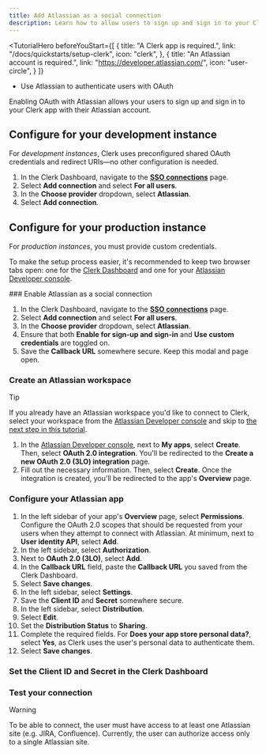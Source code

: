 ```yaml
---
title: Add Atlassian as a social connection
description: Learn how to allow users to sign up and sign in to your Clerk app with their Atlassian account using OAuth.
---
```


<TutorialHero
  beforeYouStart={[
    {
      title: "A Clerk app is required.",
      link: "/docs/quickstarts/setup-clerk",
      icon: "clerk",
    },
    {
      title: "An Atlassian account is required.",
      link: "https://developer.atlassian.com/",
      icon: "user-circle",
    }
  ]}
>
  - Use Atlassian to authenticate users with OAuth
</TutorialHero>

Enabling OAuth with Atlassian allows your users to sign up and sign in to your Clerk app with their Atlassian account.

## Configure for your development instance

For _development instances_, Clerk uses preconfigured shared OAuth credentials and redirect URIs—no other configuration is needed.

1. In the Clerk Dashboard, navigate to the [**SSO connections**](https://dashboard.clerk.com/last-active?path=user-authentication/sso-connections) page.
1. Select **Add connection** and select **For all users**.
1. In the **Choose provider** dropdown, select **Atlassian**.
1. Select **Add connection**.

## Configure for your production instance

For _production instances_, you must provide custom credentials.

To make the setup process easier, it's recommended to keep two browser tabs open: one for the [Clerk Dashboard](https://dashboard.clerk.com/last-active?path=user-authentication/sso-connections) and one for your [Atlassian Developer console](https://developer.atlassian.com/console/myapps/).

<Steps>
  ### Enable Atlassian as a social connection

  1. In the Clerk Dashboard, navigate to the [**SSO connections**](https://dashboard.clerk.com/last-active?path=user-authentication/sso-connections) page.
  1. Select **Add connection** and select **For all users**.
  1. In the **Choose provider** dropdown, select **Atlassian**.
  1. Ensure that both **Enable for sign-up and sign-in** and **Use custom credentials** are toggled on.
  1. Save the **Callback URL** somewhere secure. Keep this modal and page open.

  ### Create an Atlassian workspace

  > [!TIP]
  > If you already have an Atlassian workspace you'd like to connect to Clerk, select your workspace from the [Atlassian Developer console](https://developer.atlassian.com/console/myapps/) and skip to [the next step in this tutorial](#configure-your-atlassian-app).

  1. In the [Atlassian Developer console](https://developer.atlassian.com/console/myapps/), next to **My apps**, select **Create**. Then, select **OAuth 2.0 integration**. You'll be redirected to the **Create a new OAuth 2.0 (3LO) integration** page.
  1. Fill out the necessary information. Then, select **Create**. Once the integration is created, you'll be redirected to the app's **Overview** page.

  ### Configure your Atlassian app

  1. In the left sidebar of your app's **Overview** page, select **Permissions**. Configure the OAuth 2.0 scopes that should be requested from your users when they attempt to connect with Atlassian. At minimum, next to **User identity API**, select **Add**.
  1. In the left sidebar, select **Authorization**.
  1. Next to **OAuth 2.0 (3LO)**, select **Add**.
  1. In the **Callback URL** field, paste the **Callback URL** you saved from the Clerk Dashboard.
  1. Select **Save changes**.
  1. In the left sidebar, select **Settings**.
  1. Save the **Client ID** and **Secret** somewhere secure.
  1. In the left sidebar, select **Distribution**.
  1. Select **Edit**.
  1. Set the **Distribution Status** to **Sharing**.
  1. Complete the required fields. For **Does your app store personal data?**, select **Yes**, as Clerk uses the user's personal data to authenticate them.
  1. Select **Save changes**.

  ### Set the Client ID and Secret in the Clerk Dashboard

  <Include src="_partials/authentication/set-client-id-and-secret" />

  ### Test your connection

  > [!WARNING]
  > To be able to connect, the user must have access to at least one Atlassian site (e.g. JIRA, Confluence). Currently, the user can authorize access only to a single Atlassian site.

  <Include src="_partials/authentication/test-your-connection" />
</Steps>
